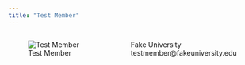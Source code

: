 ```yaml
---
title: "Test Member"
---
```


::::{.columns}
:::{.column}
![Test Member](member_profiles/1.png)
:::
:::{.column}
Fake University
<br>
testmember@fakeuniversity.edu
<br>
:::
::::
